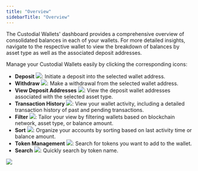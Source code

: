 ```yaml
---
title: "Overview"
sidebarTitle: "Overview"
---
```


The Custodial Wallets' dashboard provides a comprehensive overview of consolidated balances in each of your wallets. For more detailed insights, navigate to the respective wallet to view the breakdown of balances by asset type as well as the associated deposit addresses.

Manage your Custodial Wallets easily by clicking the corresponding icons:

- **Deposit** <img src="/images/custodial-wallet/deposit-icon.png" className="icon"/>: Initiate a deposit into the selected wallet address.
- **Withdraw** <img src="/images/custodial-wallet/withdraw-icon.png" className="icon"/>: Make a withdrawal from the selected wallet address.
- **View Deposit Addresses** <img src="/images/custodial-wallet/view-deposit-address.png" className="icon"/>: View the deposit wallet addresses associated with the selected asset type.
- **Transaction History** <img src="/images/custodial-wallet/transaction-history.png" className="icon"/>: View your wallet activity, including a detailed transaction history of past and pending transactions.
- **Filter** <img src="/images/custodial-wallet/filter.png" className="icon"/>: Tailor your view by filtering wallets based on blockchain network, asset type, or balance amount.
- **Sort** <img src="/images/custodial-wallet/sort.png" className="icon"/>: Organize your accounts by sorting based on last activity time or balance amount.
- **Token Management** <img src="/images/common/icon_token_management.svg" className="icon"/>: Search for tokens you want to add to the wallet.
- **Search** <img src="/images/custodial-wallet/search.svg" className="icon"/>: Quickly search by token name.

<img src="/images/custodial-wallet/manage.png" className="screenshot_full_screen"/>